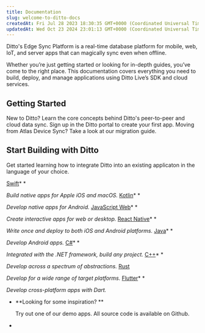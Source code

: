 ```yaml
---
title: Documentation
slug: welcome-to-ditto-docs
createdAt: Fri Jul 28 2023 18:30:35 GMT+0000 (Coordinated Universal Time)
updatedAt: Wed Oct 23 2024 23:01:13 GMT+0000 (Coordinated Universal Time)
---
```


Ditto's Edge Sync Platform is a real-time database platform for mobile, web, IoT, and server apps that can magically sync even when offline.

Whether you’re just getting started or looking for in-depth guides, you’ve come to the right place. This documentation covers everything you need to build, deploy, and manage applications using Ditto Live’s SDK and cloud services.

## Getting Started
<CardGroup cols={2}>
  <Card title="Learn about Ditto" href="/ditto-concepts/documentation" icon="square-1">
    New to Ditto? Learn the core concepts behind Ditto's peer-to-peer and cloud data sync.
  </Card>
  <Card title="Create an Account" href="https://portal.ditto.live/create-account" icon="square-2">
    Sign up in the Ditto portal to create your first app.
  </Card>
  <Card title="Migrating from Atlas" icon="square-3">
    Moving from Atlas Device Sync? Take a look at our migration guide.
  </Card>
</CardGroup>


## Start Building with Ditto

Get started learning how to integrate Ditto into an existing applicaton in the language of your choice.

[Swift](<../SDK v4_8/Swift.md>)* *

*Build native apps for Apple iOS and macOS.*
[Kotlin](<../SDK v4_8/Kotlin.md>)* *

*Develop native apps for Android.*
[JavaScript Web](<../SDK v4_8/JavaScript Web.md>)* *

*Create interactive apps for web or desktop.*
[React Native](<../SDK v4_8/React Native.md>)* *

*Write once and deploy to both iOS and Android platforms.*
[Java](<../SDK v4_8/Java.md>)* *

*Develop Android apps.*
[C#](<../SDK v4_8/C_.md>)* *

*Integrated with the .NET framework, build any project.*
[C++](<../SDK v4_8/C__.md>)* *

*Develop across a spectrum of abstractions.*
[Rust](<../SDK v4_8/Rust.md>)

*Develop for a wide range of target platforms.*
[Flutter](<../SDK v4_8/Flutter.md>)* *

*Develop cross-platform apps with Dart.*

- **Looking for some inspiration? **

  Try out one of our demo apps. All source code is available on Github.
-
